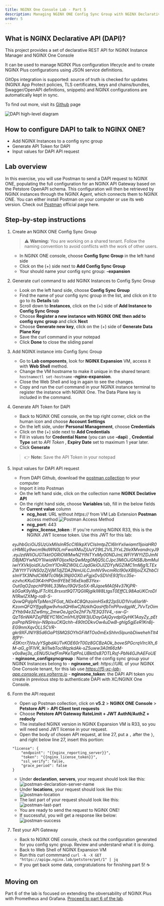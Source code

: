 ```yaml
---
title: NGINX One Console Lab - Part 5
description: Managing NGINX ONE Config Sync Group with NGINX Declarative API
order: 5
---
```


## What is NGINX Declarative API (DAPI)? 

This project provides a set of declarative REST API for NGINX Instance Manager and NGINX One Console

It can be used to manage NGINX Plus configuration lifecycle and to create NGINX Plus configurations using JSON service definitions.

GitOps integration is supported: source of truth is checked for updates (NGINX App Protect policies, TLS certificates, keys and chains/bundles, Swagger/OpenAPI definitions, snippets) and NGINX configurations are automatically kept in sync.

To find out more, visit its [Github](https://github.com/f5devcentral/NGINX-Declarative-API) page

![DAPI high-level diagram](media/part5-01.png)

## How to configure DAPI to talk to NGINX ONE?

- Add NGINX Instances to a config sync group
- Generate API Token for DAPI
- Input values for DAPI API request

## Lab overview

In this exercise, you will use Postman to send a DAPI request to NGINX ONE, populating the full configuration for an NGINX API Gateway based on the Petstore OpenAPI schema. 
This configuration will then be retrieved by NGINX instances through the NGINX Agent, which connects them to NGINX ONE. 
You can either install Postman on your computer or use its web version. Check out [Postman](https://www.postman.com/) official page here.

## Step-by-step instructions

1. Create an NGINX ONE Config Sync Group

    > :warning: **Warning:** You are working on a shared tenant. Follow the naming convention to avoid conflicts with the work of other users.
    - In NGINX ONE console, choose **Config Sync Group** in the left hand side
    - Click on the (+) side next to **Add Config Sync Group**
    - Your should name your config sync group: **<GetVariable name="petname" />-expansion**

1. Generate curl command to add NGINX Instances to Config Sync Group

    - Look on the left hand side, choose **Config Sync Group**
    - Find the name of your config sync group in the list, and click on it to go to its **Details** tab
    - Scroll down to **Instances**, click on the (+) side of **Add Instance to Config Sync Group**
    - Choose **Register a new instance with NGINX ONE then add to config sync group** and click **Next**
    - Choose **Generate new key**, click on the (+) side of **Generate Data Plane Key**
    - Save the curl command in your notepad
    - Click **Done** to close the sliding panel

1. Add NGINX instance into Config Sync Group
   
    - Go to **Lab components**, look for **NGINX Expansion** VM, access it with **Web Shell** method.
    - Change the VM hostname to make it unique in the shared tenant: `hostnamectl set-hostname` **<GetVariable name="petname" />-nginx-expansion**.
    - Close the Web Shell and log in again to see the changes.
    - Copy and run the curl command in your NGINX instance terminal to register the instance with NGINX One. The Data Plane key is included in the command.

1. Generate API Token for DAPI
    - Back to NGINX ONE console, on the top right corner, click on the human icon and choose **Account Settings** 
    - On the left side, under **Personal Management**, choose **Credentials** 
    - Click on the (+) side next to **Add Credentials**
    - Fill in values for **Credential Name** (you can use **<GetVariable name="petname" />-dapi**) , **Credential Type** set to *API Token* , **Expiry Date** set to maximum 1 year later.
    - Click **Generate**
    > :point_right: **Note:** Save the API Token in your notepad 

1. Input values for DAPI API request
    - From DAPI Github, download the [postman collection](https://raw.githubusercontent.com/f5devcentral/NGINX-Declarative-API/refs/heads/main/contrib/postman/NGINX%20Declarative%20API.postman_collection.json) to your computer
    - Import it into Postman
    - On the left hand side, click on the collection name **NGINX Declative API**
    - On the right hand side, choose **Variables** tab, fill in the below fields for **Current value** column
        - **ncg_host**: URL without *https://* from VM Lab Extension **Postman** access method
![Postman Access Method](media/part5-02.png)
        - **ncg_port**: 443
        - **nginx_license_token** : If you're running NGINX R33, this is the NGINX JWT license token. Use this JWT for this lab:

    *eyJhbGciOiJSUzUxMiIsInR5cCI6IkpXVCIsImtpZCI6InYxIiwiamt1IjoiaHR0cHM6Ly9wcm9kdWN0LmFwaXMuZjUuY29tL2VlL3YxL2tleXMvandrcyJ9.eyJzdWIiOiJGTkktOGRiOWMwN2YtNTYxMy00NDJmLWFlYWYtZDJmNDBjMDYwNDY1IiwiaWF0IjoxNzQwMzg0MjQ5LCJpc3MiOiJGNSBJbmMuIiwiYXVkIjoidXJuOmY1OnRlZW0iLCJqdGkiOiJlZDYyNGZiMC1mMjg1LTExZWYtYTViNS0zZjVjMTdjZDA2NmUiLCJmNV9vcmRlcl90eXBlIjoiZXZhbCIsImY1X3NhdCI6MTc0Mjk3NjI0OX0.eFgjxDvSDVrE93f1cc35e-ezvhcKKu03K4rHP0m9YEbE1i6xEkaB3Yex-Out0qO2opcHP9WL33Meu19QVSo5X-tRJqoeMA0f4v37KjPR-k0GaK9yWgJFTcXtL8rsxst9QT7QGllRjgIkIW8LtgsT0EffCL98AaUKCroDIN1RwIZXMg-ra8-S-QvwQPqIpNTpMen2FGat_N0x4C8QhzoimH5x822pSUD1Vru6IarW-KzomQFQYIfgqBgw9vhsdQH6wCjNzklhQasHfbTnPPovdgpW_7VvTzOim2Yhb94e3Zw6my_2mwOeJgzOe2hF7s7E3Q31V4_-sw-G-QzT6nWAPZejPBEYC16tCmVHUfQW3jUDayGAjQyvdpIQyHK1AayZy_pEtpsPnpNSHnjv-N9pisuCKQchh-490tODkvOw4uDwB-ghlg5gjEeR1KnBj-EG9nmXqvOLL5CVR-gkr9XFJNIYB5d6GaP1SMQSOYhGFiMTOo0mExShhn5lpunbDiwehehTIt48fPY-4SKrcr7jVaJyYSgbdAUTvKOE60rT00z8GCBzAOk_boveSPGcrqVIrcXh_6M-aG_g1FlVK_lklI1wbTocWqzkdAk-sZ5uww3A0t66zM-v0o8wj3s_cENU5UwfFmPKeTqtPnLUBkt0s87OTLRsf-PbN4GJhAEFoUE*
        - **nginxone_configsyncgroup** : Name of the config sync group your NGINX Instances belong to
        - **nginxone_url**: *https://URL*  of your NGINX One Console tenant, for this lab use *https://f5-xc-lab-app.console.ves.volterra.io*
        - **nginxone_token**: the DAPI API token you create in previous step to authenticate DAPI with XC/NGINX One Console. 

1. Form the API request
    - Open up Postman collection, click on **v5.2** > **NGINX ONE Console** > **Petstore API** > **API Client test requests**
    - Choose **Petstore API Gateway RateLimit + JWT AuthN/AuthZ + redocly**
    - The installed NGINX version in NGINX Expansion VM is R33, so you will need send JWT license in your request.
    - Open the body of chosen API request, at line 27, put a `,` after the `}`, and right below line 27, insert this portion:
    ```
    "license": {
        "endpoint": "{{nginx_reporting_server}}",
        "token": "{{nginx_license_token}}",
        "ssl_verify": false,
        "grace_period": false
    }
    ```
    - Under **declaration**, **servers**, your request should look like this:
    ![postman-declaration-server-name](media/part5-03.png)
    - Under **locations**, your request should look like this:
    ![postman-location](media/part5-04.png)
    - The last part of your request should look like this:
    ![postman-last-part](media/part5-05.png)
    - You are ready to send the request to NGINX ONE!
    - If successful, you will get a response like below:
    ![postman-success](media/part5-06.png)

1. Test your API Gateway
    - Back to NGINX ONE console, check out the configuration generated for you config sync group.
    Review and understand what it is doing.
    - Back to Web Shell of NGINX Expansion VM
    - Run this curl commmand `curl -k -X GET "https://apigw.nginx.lab/petstore/pet/1" | jq`
    - If you get back some data, congratulations for finishing part 5! :coffee:

## Moving on
Part 6 of the lab is focused on extending the obversability of NGINX Plus with Prometheus and Grafana.
[Proceed to part 6 of the lab](./nginx-one-6.mdx).
